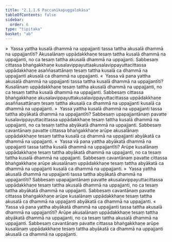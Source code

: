 ```yaml
---
title: "2.1.1.6 Paccanīkapuggalokāsa"
tableOfContents: false
sidebar:
  order: 6
type: "tipitaka"
basket: "ab"
---
```



<DynamicBreadcrumb />

<Division number="43">

<Paragraph number="218">
»  Yassa yattha kusalā dhammā na uppajjanti tassa tattha akusalā dhammā na uppajjantīti?
</Paragraph>

<Paragraph number="219">
Akusalānaṃ uppādakkhaṇe tesaṃ tattha kusalā dhammā na uppajjanti, no ca tesaṃ tattha akusalā dhammā na uppajjanti. Sabbesaṃ cittassa bhaṅgakkhaṇe kusalavippayuttaakusalavippayuttacittassa uppādakkhaṇe asaññasattānaṃ tesaṃ tattha kusalā ca dhammā na uppajjanti akusalā ca dhammā na uppajjanti.
</Paragraph>

<Paragraph number="220">
«  Yassa vā pana yattha akusalā dhammā na uppajjanti tassa tattha kusalā dhammā na uppajjantīti?
</Paragraph>

<Paragraph number="221">
Kusalānaṃ uppādakkhaṇe tesaṃ tattha akusalā dhammā na uppajjanti, no ca tesaṃ tattha kusalā dhammā na uppajjanti. Sabbesaṃ cittassa bhaṅgakkhaṇe akusalavippayuttakusalavippayuttacittassa uppādakkhaṇe asaññasattānaṃ tesaṃ tattha akusalā ca dhammā na uppajjanti kusalā ca dhammā na uppajjanti.
</Paragraph>

<Paragraph number="222">
»  Yassa yattha kusalā dhammā na uppajjanti tassa tattha abyākatā dhammā na uppajjantīti?
</Paragraph>

<Paragraph number="223">
Sabbesaṃ upapajjantānaṃ pavatte kusalavippayuttacittassa uppādakkhaṇe tesaṃ tattha kusalā dhammā na uppajjanti, no ca tesaṃ tattha abyākatā dhammā na uppajjanti. Sabbesaṃ cavantānaṃ pavatte cittassa bhaṅgakkhaṇe arūpe akusalānaṃ uppādakkhaṇe tesaṃ tattha kusalā ca dhammā na uppajjanti abyākatā ca dhammā na uppajjanti.
</Paragraph>

<Paragraph number="224">
«  Yassa vā pana yattha abyākatā dhammā na uppajjanti tassa tattha kusalā dhammā na uppajjantīti?
</Paragraph>

<Paragraph number="225">
Arūpe kusalānaṃ uppādakkhaṇe tesaṃ tattha abyākatā dhammā na uppajjanti, no ca tesaṃ tattha kusalā dhammā na uppajjanti. Sabbesaṃ cavantānaṃ pavatte cittassa bhaṅgakkhaṇe arūpe akusalānaṃ uppādakkhaṇe tesaṃ tattha abyākatā ca dhammā na uppajjanti kusalā ca dhammā na uppajjanti.
</Paragraph>

</Division>
<Division number="44">

<Paragraph number="226">
»  Yassa yattha akusalā dhammā na uppajjanti tassa tattha abyākatā dhammā na uppajjantīti?
</Paragraph>

<Paragraph number="227">
Sabbesaṃ upapajjantānaṃ pavatte akusalavippayuttacittassa uppādakkhaṇe tesaṃ tattha akusalā dhammā na uppajjanti, no ca tesaṃ tattha abyākatā dhammā na uppajjanti. Sabbesaṃ cavantānaṃ pavatte cittassa bhaṅgakkhaṇe arūpe kusalānaṃ uppādakkhaṇe tesaṃ tattha akusalā ca dhammā na uppajjanti abyākatā ca dhammā na uppajjanti.
</Paragraph>

<Paragraph number="228">
«  Yassa vā pana yattha abyākatā dhammā na uppajjanti tassa tattha akusalā dhammā na uppajjantīti?
</Paragraph>

<Paragraph number="229">
Arūpe akusalānaṃ uppādakkhaṇe tesaṃ tattha abyākatā dhammā na uppajjanti, no ca tesaṃ tattha akusalā dhammā na uppajjanti. Sabbesaṃ cavantānaṃ pavatte cittassa bhaṅgakkhaṇe arūpe kusalānaṃ uppādakkhaṇe tesaṃ tattha abyākatā ca dhammā na uppajjanti akusalā ca dhammā na uppajjanti.
</Paragraph>
</Division>